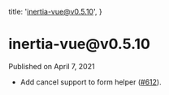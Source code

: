 
  title: 'inertia-vue@v0.5.10',
}

<h1>inertia-vue@v0.5.10</h1>

<div className="-mt-8 mb-12 text-base font-medium text-gray-600">Published on April 7, 2021</div>

- Add cancel support to form helper ([#612](https://github.com/inertiajs/inertia/pull/612)).
